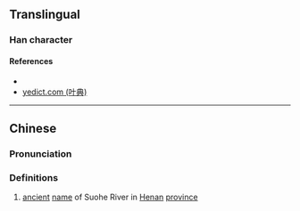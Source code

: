 {{character info/new}}
==Translingual==

===Han character===
{{Han char|rn=85|rad=水|as=10|sn=13|four=34193|canj=EJBF|ids=⿰氵索}}

====References====
* {{Han ref|kx=0641.100|dkj=17989|dj=1048.160|hdz=31695.020|uh=6EB9|ud=28345|bh=DE4D|bd=56909}}
* [http://yedict.com/htm/6E/6EB9.htm yedict.com (叶典)]

----

==Chinese==
{{zh-forms}}

===Pronunciation===
{{zh-pron
|m=suò
|c=sok3
|mc=y
|oc=y
|ma=
|cat=pn
}}

===Definitions===
{{zh-hanzi}}

# [[ancient]] [[name]] of Suohe River in [[Henan]] [[province]]